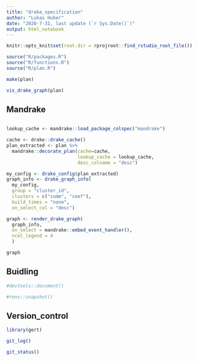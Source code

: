 ```yaml
---
title: "drake_specification"
author: "Lukas Huber"
date: "2020-7-31, last update (`r Sys.Date()`)"
output: html_notebook
---
```


```r
knitr::opts_knit$set(root.dir = rprojroot::find_rstudio_root_file())
```

```r
source("R/packages.R")
source("R/functions.R")
source("R/plan.R")
```

```r
make(plan)
```

```r
vis_drake_graph(plan)
```

## Mandrake

```r
```


```r
lookup_cache <- mandrake::load_package_colspec("mandrake")
```

```r
cache <- drake::drake_cache()
plan_extracted <- plan %>%
  mandrake::decorate_plan(cache=cache, 
                          lookup_cache = lookup_cache,
                          desc_colname = "desc")
```

```r
my_config <- drake_config(plan_extracted)
graph_info <- drake_graph_info(
  my_config, 
  group = "cluster_id", 
  clusters = c("summ", "coef"), 
  build_times = "none",
  on_select_col = "desc")

graph <- render_drake_graph(
  graph_info, 
  on_select = mandrake::embed_event_handler(),
  ncol_legend = 4
  ) 
```

```r
graph
```


## Buidling

```r
#devtools::document()
```

```r
#renv::snapshot()
```

## Version_control

```r
library(gert)
```
```r
git_log()
```
```r
git_status()
```

